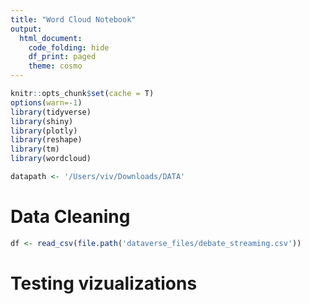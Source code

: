 ```yaml
---
title: "Word Cloud Notebook"
output:
  html_document:
    code_folding: hide
    df_print: paged
    theme: cosmo
---
```


```r
knitr::opts_chunk$set(cache = T)
options(warn=-1)
library(tidyverse)
library(shiny)
library(plotly)
library(reshape)
library(tm)
library(wordcloud)

datapath <- '/Users/viv/Downloads/DATA'
```  

# Data Cleaning
```r
df <- read_csv(file.path('dataverse_files/debate_streaming.csv')) 
```

# Testing vizualizations
